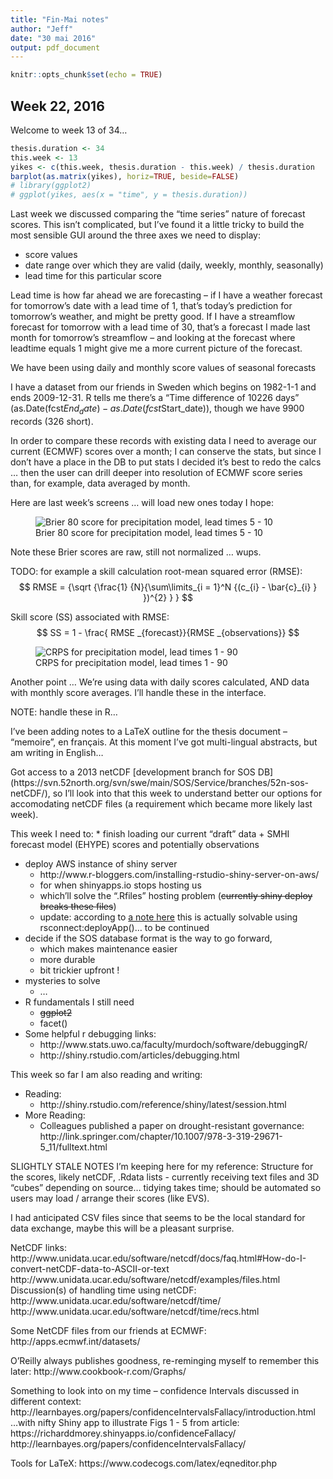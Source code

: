 ```yaml
---
title: "Fin-Mai notes"
author: "Jeff"
date: "30 mai 2016"
output: pdf_document
---
```


```r
knitr::opts_chunk$set(echo = TRUE)
```


## Week 22, 2016
Welcome to week 13 of 34...

```r
thesis.duration <- 34
this.week <- 13
yikes <- c(this.week, thesis.duration - this.week) / thesis.duration
barplot(as.matrix(yikes), horiz=TRUE, beside=FALSE)
# library(ggplot2)
# ggplot(yikes, aes(x = "time", y = thesis.duration))

```

Last week we discussed comparing the "time series" nature of forecast scores. This isn't complicated, but I've found it a little tricky to build the most sensible GUI around the three axes we need to display:

 - score values
 - date range over which they are valid (daily, weekly, monthly, seasonally)
 - lead time for this particular score
 
Lead time is how far ahead we are forecasting -- if I have a weather forecast for tomorrow's date with a lead time of 1, that's today's prediction for tomorrow's weather, and might be pretty good. If I have a streamflow forecast for tomorrow with a lead time of 30, that's a forecast I made last month for tomorrow's streamflow -- and looking at the forecast where leadtime equals 1 might give me a more current picture of the forecast.

We have been using daily and monthly score values of seasonal forecasts 

I have a dataset from our friends in Sweden which begins on 1982-1-1 and ends 2009-12-31. R tells me there's a "Time difference of 10226 days" (as.Date(fcst$End_date) - as.Date(fcst$Start_date)), though we have 9900 records (326 short).

In order to compare these records with existing data I need to average our current (ECMWF) scores over a month; I can conserve the stats, but since I don't have a place in the DB to put stats I decided it's best to redo the calcs ... then the user can drill deeper into resolution of ECMWF score series than, for example, data averaged by month.


Here are last week's screens ... will load new ones today I hope:

![Brier 80 score for precipitation model, lead times 5 - 10](figures/20160523_brierScrPPT_LT5-10.png)

Note these Brier scores are raw, still not normalized ... wups.

TODO: for example a skill calculation root-mean squared error (RMSE):
$$ RMSE = {\sqrt {\frac{1} {N}{\sum\limits_{i = 1}^N {(c_{i} - \bar{c}_{i} } })^{2} } }   $$

Skill score (SS) associated with RMSE:
$$ SS = 1 - \frac{ RMSE _{forecast}}{RMSE _{observations}} $$

![CRPS for precipitation model, lead times 1 - 90](figures/20160523_crpsScrPPT_LT0-90.png)

Another point ... We're using data with daily scores calculated, AND data with monthly score averages. I'll handle these in the interface.

NOTE: handle these in R...

I've been adding notes to a LaTeX outline for the thesis document -- "memoire", en français. At this moment I've got multi-lingual abstracts, but am writing in English...

Got access to a 2013 netCDF [development branch for SOS DB] (https://svn.52north.org/svn/swe/main/SOS/Service/branches/52n-sos-netCDF/), so I'll look into that this week to understand better our options for accomodating netCDF files (a requirement which became more likely last week).

This week I need to: 
* finish loading our current "draft" data
    + SMHI forecast model (EHYPE) scores and potentially observations

* deploy AWS instance of shiny server
    + http://www.r-bloggers.com/installing-rstudio-shiny-server-on-aws/
    + for when shinyapps.io stops hosting us
    + which'll solve the ".Rfiles" hosting problem (~~currently shiny deploy breaks these files~~)
    + update: according to [a note here](https://groups.google.com/forum/#!msg/shinyapps-users/dMjMJlk0cPQ/kB4GiIE7DQAJ) this is actually solvable using rsconnect:deployApp()... to be continued

* decide if the SOS database format is the way to go forward,
    + which makes maintenance easier
    + more durable
    + bit trickier upfront !
* mysteries to solve
    + ...
* R fundamentals I still need
    + ~~ggplot2~~
    + facet()
* Some helpful r debugging links:
    + http://www.stats.uwo.ca/faculty/murdoch/software/debuggingR/
    + http://shiny.rstudio.com/articles/debugging.html

This week so far I am also reading and writing:

* Reading:
    + http://shiny.rstudio.com/reference/shiny/latest/session.html

* More Reading:
    + Colleagues published a paper on drought-resistant governance: 
    http://link.springer.com/chapter/10.1007/978-3-319-29671-5_11/fulltext.html
    

SLIGHTLY STALE NOTES I'm keeping here for my reference:
Structure for the scores, likely netCDF, .Rdata lists - currently receiving text files and 3D "cubes" depending on source... tidying takes time; should be automated so users may load / arrange their scores (like EVS).

I had anticipated CSV files since that seems to be the local standard for data exchange, maybe this will be a pleasant surprise.

NetCDF links:
http://www.unidata.ucar.edu/software/netcdf/docs/faq.html#How-do-I-convert-netCDF-data-to-ASCII-or-text
http://www.unidata.ucar.edu/software/netcdf/examples/files.html
Discussion(s) of handling time using netCDF:
http://www.unidata.ucar.edu/software/netcdf/time/
http://www.unidata.ucar.edu/software/netcdf/time/recs.html

Some NetCDF files from our friends at ECMWF:
http://apps.ecmwf.int/datasets/

O'Reilly always publishes goodness, re-reminging myself to remember this later:
http://www.cookbook-r.com/Graphs/

Something to look into on my time -- confidence Intervals discussed in different context:
http://learnbayes.org/papers/confidenceIntervalsFallacy/introduction.html
...with nifty Shiny app to illustrate Figs 1 - 5 from article:
https://richarddmorey.shinyapps.io/confidenceFallacy/
http://learnbayes.org/papers/confidenceIntervalsFallacy/

Tools for LaTeX:
https://www.codecogs.com/latex/eqneditor.php

